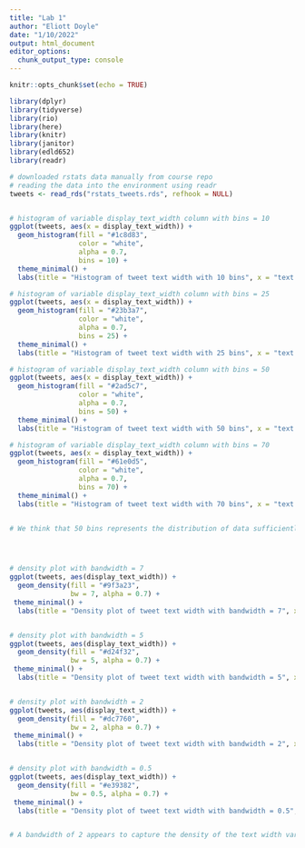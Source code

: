 ---
title: "Lab 1"
author: "Eliott Doyle"
date: "1/10/2022"
output: html_document
editor_options: 
  chunk_output_type: console
---

```{r setup, include=FALSE}
knitr::opts_chunk$set(echo = TRUE)

library(dplyr)
library(tidyverse)
library(rio)
library(here)
library(knitr)
library(janitor)
library(edld652)
library(readr)
```

```{r initial_exploration, warning = FALSE}

# downloaded rstats data manually from course repo
# reading the data into the environment using readr
tweets <- read_rds("rstats_tweets.rds", refhook = NULL)


# histogram of variable display_text_width column with bins = 10
ggplot(tweets, aes(x = display_text_width)) +
  geom_histogram(fill = "#1c8d83",
                 color = "white",
                 alpha = 0.7,
                 bins = 10) +
  theme_minimal() +
  labs(title = "Histogram of tweet text width with 10 bins", x = "text width")

# histogram of variable display_text_width column with bins = 25
ggplot(tweets, aes(x = display_text_width)) +
  geom_histogram(fill = "#23b3a7",
                 color = "white",
                 alpha = 0.7,
                 bins = 25) +
  theme_minimal() +
  labs(title = "Histogram of tweet text width with 25 bins", x = "text width")

# histogram of variable display_text_width column with bins = 50
ggplot(tweets, aes(x = display_text_width)) +
  geom_histogram(fill = "#2ad5c7",
                 color = "white",
                 alpha = 0.7,
                 bins = 50) +
  theme_minimal() +
  labs(title = "Histogram of tweet text width with 50 bins", x = "text width")

# histogram of variable display_text_width column with bins = 70
ggplot(tweets, aes(x = display_text_width)) +
  geom_histogram(fill = "#61e0d5",
                 color = "white",
                 alpha = 0.7,
                 bins = 70) +
  theme_minimal() +
  labs(title = "Histogram of tweet text width with 70 bins", x = "text width")


# We think that 50 bins represents the distribution of data sufficiently without being visually confusing or too small, so this is the number of bins we choose for a final histogram.




# density plot with bandwidth = 7
ggplot(tweets, aes(display_text_width)) +
  geom_density(fill = "#9f3a23", 
               bw = 7, alpha = 0.7) +
 theme_minimal() +
  labs(title = "Density plot of tweet text width with bandwidth = 7", x = "text width")


# density plot with bandwidth = 5
ggplot(tweets, aes(display_text_width)) +
  geom_density(fill = "#d24f32", 
               bw = 5, alpha = 0.7) +
 theme_minimal() +
  labs(title = "Density plot of tweet text width with bandwidth = 5", x = "text width")


# density plot with bandwidth = 2
ggplot(tweets, aes(display_text_width)) +
  geom_density(fill = "#dc7760", 
               bw = 2, alpha = 0.7) +
 theme_minimal() +
  labs(title = "Density plot of tweet text width with bandwidth = 2", x = "text width")


# density plot with bandwidth = 0.5
ggplot(tweets, aes(display_text_width)) +
  geom_density(fill = "#e39382", 
               bw = 0.5, alpha = 0.7) +
 theme_minimal() +
  labs(title = "Density plot of tweet text width with bandwidth = 0.5", x = "text width")


# A bandwidth of 2 appears to capture the density of the text width variable sufficiently. Even though a bandwidth of 0.2 is more granular, it depicts so many individual ridges that it makes the graph less visually pleasing and easy to read. So we choose a bandwidth of 2 for our density plot.

```